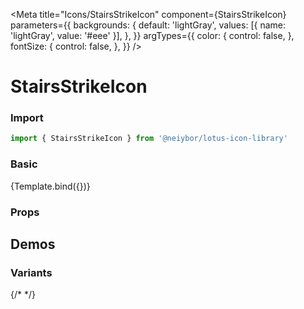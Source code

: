 
<Meta
  title="Icons/StairsStrikeIcon"
  component={StairsStrikeIcon}
  parameters={{
    backgrounds: {
      default: 'lightGray',
      values: [{ name: 'lightGray', value: '#eee' }],
    },
  }}
  argTypes={{
    color: {
      control: false,
    },
    fontSize: {
      control: false,
    },
  }}
/>


# StairsStrikeIcon

<Description of={StairsStrikeIcon} />

### Import

```ts
import { StairsStrikeIcon } from '@neiybor/lotus-icon-library'
```

### Basic

<Canvas>
  <Story name="Simple">
    {Template.bind({})}
  </Story>
</Canvas>

### Props

<ArgsTable story="Simple" />

## Demos

### Variants

<Canvas>
  <Story name="Variants">
    <div style={{ display: 'flex', gap: 20 }}>
      {/* <StairsStrikeIcon color="gold" fontSize="100px" /> */}
      <StairsStrikeIcon />
    </div>
  </Story>
</Canvas>
